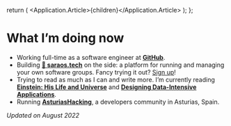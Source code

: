 
  return (
    <Application>
      <Application.Article>{children}</Application.Article>
    </Application>
  );
};

# What I’m doing now

- Working full-time as a software engineer at **[GitHub](https://github.com)**.
- Building **[💃 saraos.tech](https://saraos.tech)** on the side: a platform for running and managing your own
  software groups. Fancy trying it out? [Sign up][saraos-signup]!
- Trying to read as much as I can and write more. I’m currently reading
  [**Einstein: His Life and Universe**](https://www.goodreads.com/book/show/10884.Einstein) and
  [**Designing Data-Intensive Applications**](https://www.goodreads.com/en/book/show/23463279).
- Running **[AsturiasHacking](https://saraos.tech/@asturiashacking)**, a developers community in Asturias, Spain.

_Updated on August 2022_

[saraos-signup]: https://saraos.tech/signup?utm_campaign=try_saraos&utm_source=codecoolture&utm_medium=textlink
